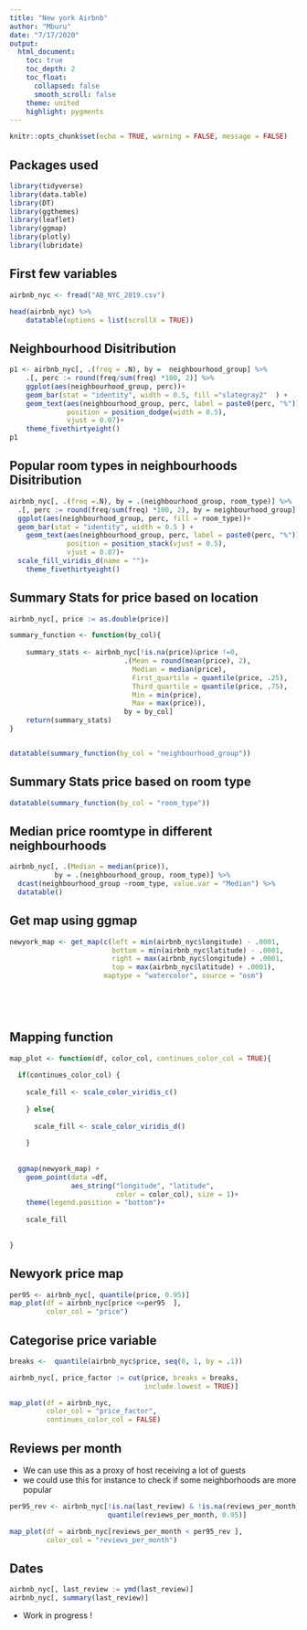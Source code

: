 ```yaml
---
title: "New york Airbnb"
author: "Mburu"
date: "7/17/2020"
output:
  html_document:
    toc: true
    toc_depth: 2
    toc_float:
      collapsed: false
      smooth_scroll: false
    theme: united
    highlight: pygments
---
```

```r
knitr::opts_chunk$set(echo = TRUE, warning = FALSE, message = FALSE)
```

## Packages used

```r
library(tidyverse)
library(data.table)
library(DT)
library(ggthemes)
library(leaflet)
library(ggmap)
library(plotly)
library(lubridate)
```

## First few variables

```r
airbnb_nyc <- fread("AB_NYC_2019.csv")

head(airbnb_nyc) %>% 
    datatable(options = list(scrollX = TRUE))
```


## Neighbourhood Disitribution

```r
p1 <- airbnb_nyc[, .(freq = .N), by =  neighbourhood_group] %>%
    .[, perc := round(freq/sum(freq) *100, 2)] %>%
    ggplot(aes(neighbourhood_group, perc))+
    geom_bar(stat = "identity", width = 0.5, fill ="slategray2"  ) +
    geom_text(aes(neighbourhood_group, perc, label = paste0(perc, "%")),
              position = position_dodge(width = 0.5),
              vjust = 0.07)+
    theme_fivethirtyeight() 
p1
```

## Popular room types in neighbourhoods Disitribution

```r
airbnb_nyc[, .(freq =.N), by = .(neighbourhood_group, room_type)] %>%
  .[, perc := round(freq/sum(freq) *100, 2), by = neighbourhood_group] %>%
  ggplot(aes(neighbourhood_group, perc, fill = room_type))+
  geom_bar(stat = "identity", width = 0.5 ) +
    geom_text(aes(neighbourhood_group, perc, label = paste0(perc, "%")),
              position = position_stack(vjust = 0.5),
              vjust = 0.07)+
  scale_fill_viridis_d(name = "")+
    theme_fivethirtyeight() 
```


## Summary Stats for price based on location

```r
airbnb_nyc[, price := as.double(price)]

summary_function <- function(by_col){
    
    summary_stats <- airbnb_nyc[!is.na(price)&price !=0, 
                            .(Mean = round(mean(price), 2), 
                              Median = median(price),
                              First_quartile = quantile(price, .25),
                              Third_quartile = quantile(price, .75),
                              Min = min(price),
                              Max = max(price)),
                            by = by_col]
    return(summary_stats)
}


datatable(summary_function(by_col = "neighbourhood_group"))
```

## Summary Stats price based on room type


```r

datatable(summary_function(by_col = "room_type"))
```

## Median price roomtype in different neighbourhoods

```r
airbnb_nyc[, .(Median = median(price)), 
           by = .(neighbourhood_group, room_type)] %>%
  dcast(neighbourhood_group ~room_type, value.var = "Median") %>%
  datatable()
```


## Get map using ggmap

```r
newyork_map <- get_map(c(left = min(airbnb_nyc$longitude) - .0001,
                         bottom = min(airbnb_nyc$latitude) - .0001,
                         right = max(airbnb_nyc$longitude) + .0001,
                         top = max(airbnb_nyc$latitude) + .0001),
                       maptype = "watercolor", source = "osm")


  
            
```



## Mapping function

```r

map_plot <- function(df, color_col, continues_color_col = TRUE){
  
  if(continues_color_col) {
    
    scale_fill <- scale_color_viridis_c()
    
    } else{
      
      scale_fill <- scale_color_viridis_d()
      
    }
    
    
  ggmap(newyork_map) +
    geom_point(data =df, 
               aes_string("longitude", "latitude",
                          color = color_col), size = 1)+
    theme(legend.position = "bottom")+
                           
    scale_fill
  
  
}
```


## Newyork price map


```r

per95 <- airbnb_nyc[, quantile(price, 0.95)]
map_plot(df = airbnb_nyc[price <=per95  ], 
         color_col = "price")  
```


## Categorise price variable

```r
breaks <-  quantile(airbnb_nyc$price, seq(0, 1, by = .1))

airbnb_nyc[, price_factor := cut(price, breaks = breaks,
                                 include.lowest = TRUE)]

map_plot(df = airbnb_nyc, 
         color_col = "price_factor",
         continues_color_col = FALSE)  

```

## Reviews per month

- We can use this as a proxy of host receiving a lot of guests
- we could use this for instance to check if some neighborhoods are more popular


```r

per95_rev <- airbnb_nyc[!is.na(last_review) & !is.na(reviews_per_month),
                        quantile(reviews_per_month, 0.95)]

map_plot(df = airbnb_nyc[reviews_per_month < per95_rev ], 
         color_col = "reviews_per_month")  
```


## Dates

```r
airbnb_nyc[, last_review := ymd(last_review)]
airbnb_nyc[, summary(last_review)]
```



- Work in progress !